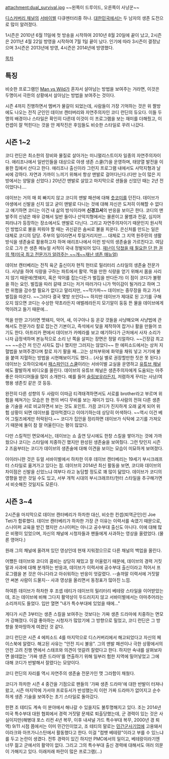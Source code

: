 attachment:dual_survival.jpg
~~왼쪽이 드루이드, 오른쪽이 사냥꾼~~

[[디스커버리 채널]]의 [[생존주의|서바이벌]] 다큐멘터리중 하나. [[대한민국]]에서는 두 남자의 생존 도전으로 많이 알려졌다.

1시즌은 2010년 6월 11일에 첫 방송을 시작하여 2010년 8월 20일에 끝이 났고, 2시즌은 2011년 4월 22일 방영을 시작하여 7월 1일 끝이 났다. 인기에 따라 3시즌이 결정났으며 3시즌은 2013년에 방영, 4시즌은 2014년에 방영했다.

[[목차]]
== 특징 ==
비슷한 프로그램인 [[Man vs Wild]]가 혼자서 살아남는 방법을 보여주는 거라면, 이것은 두명이서 극한의 상황에서 살아남는 방법을 보여주는 것이다.

시즌 4까지 진행하면서 멤버가 물갈이 되었는데, 사람들이 가장 기억하는 것은 위 짤방에도 나오는 전직 군인인 데이브 캔터버리와 자연주의자인 코디 런딘의 듀오다. 이들 두명의 배경이나 스타일은 확인히 다른데 이것이 이 프로그램을 보는 재미를 더해줬고, 이 컨셉이 잘 먹힌다는 것을 안 제작진은 후임들도 비슷한 스타일로 꾸려 나갔다.

== 시즌 1~2 ==
코디 런딘은 최소한의 장비와 물질로 살아가는 미니멀리스트이자 일종의 자연주의자이다. 애리조나에서 일반인들을 대상으로 야생 생존 스쿨(?)을 운영하며, 태양열 발전을 이용한 집에서 산다고 한다. 애리조나 출신이라 그런지 프로그램 내에서도 사막지형과 날씨에 강하다. 자연과 가까이 느끼기 위해서 항상 맨발로 걸어다닌다.(다만 눈이 많은 지방에서는 양말을 신었다.) 20년간 맨발로 살았고 마지막으로 샌들을 신었던 때는 2년 전이었다나….

데이브는 거의 매 회 빠지지 않고 코디의 맨발 패션에 대해 [[츳코미]]를 던진다. 데이브가 야생에서 신발을 신지 않고 굳이 맨발로 다니는 것에 대해 자신은 도저히 이해할 수 없다고 얘기하면 코디는 이건 내 삶의 방식이라며 '''신경끄셔'''의 반응을 보이곤 한다. 코디의 맨발주의 신념은 매우 강해서 일반 들이나 산악지형에서는 물론이고 물뱀과 전갈, 심지어 피라냐가 등장하는 장소에서도 맨발로 다닌다. 그리고 자연주의자이기 때문인지 원시적인 방법으로 불을 피워야 할 때는 귀신같은 솜씨로 불을 피운다. 은신처를 만드는 일은 대체로 코디의 담당. 주부의 일이라면서 투덜거리지만…. 대체로 그 지역 원주민의 생활방식을 생존술로 활용하고자 하며 애리조나에서 이런 방식의 생존술을 가르친다고. 여담으로 그가 쓴 생존 메뉴얼 서적이 국내 정발되어 있다.  [http://book.naver.com/bookdb/book_detail.nhn?bid=6617919 재난이 닥쳤을 때 필요한 단 한 권의 책(미국 최고 전문가가 알려주는 ~~개~~재난 생존 매뉴얼)]

데이브 캔터베리는 전직 육군 출신이자 현직 헌터로 밀리터리 스타일의 생존술 전문가다. 사냥을 하여 식량을 구하는 파트에서 활약. 먹을 만한 식량을 얻기 위해서 몸을 사리지 않기 때문에(멧돼지, 혹은 악어를 잡는다든가 벌집을 딴다든가) 이 점이 코디가 불평을 하는 요인. 벌집을 따러 갈때 코디는 저거 따러가다 니가 먹이감이 될거라고 하며 그런 위험을 감수할 필요가 없다고 말리지만, ~~막가파~~ 데이브는 중무장을 하고 가서 벌집을 따온다. ~~그러다 결국 몇방 쏘인다~~ 하지만 데이브가 제대로 된 고기를 구해오지 않으면 코디는 수상한 약초라든지 애벌레라든지 모기알이 둥둥 뜬 물을 데이브에게 먹이려고 들기 때문에...

먹을 만한 고기라면 멧돼지, 악어, 새, 이구아나 등 온갖 것들을 사냥해오며 사냥법에 관해서도 전문가라 칼로 잡는건 기본이고, 즉석에서 덫을 제작하여 잡거나 활을 만들어 쏘기도 한다. 아프리카 편에서 데이브가 카메라를 보고 얘기하다가 근처에서 사자 소리가 나자 급정색하며 본능적으로 소리 난 쪽을 살피는 장면은 정말 리얼하다. ~~긴장감 최고~~ ~~순간 저 인간 사자도 잡나 했지만 그러지는 않았다~~
한 에피소드에서는 상처 지혈법을 보여주겠다며 칼로 자기 팔을 째...고는 상처부위에 화약을 채워 넣고 거기에 불을 붙여 지혈하는 방법을 시현해보이기도 했다... (사실 별로 권장할만한 짓은 못 된다.)
데이브는 오하이오에서 [http://www.thepathfinderschoolllc.com/ 패스파인더 스쿨]이라는 서바이벌 교실을 운영하고 [http://www.youtube.com/user/wildernessoutfitters 유튜브 채널]에도 활발하게 비디오를 올린다. 데이브의 유튜브 채널은 생존주의자에게 도움되는 아주 좋은 아이디어들을 많이 소개한다. 예를 들어 [[새총#s-3|슬링보우]]라든지, 저렴하게 꾸리는 사냥/여행용 생존킷 같은 것 등등.

완전히 다른 성향의 두 사람이 이따금 티격태격하면서도 서로를 brother라고 부르며 위험을 헤쳐가는 모습은 한 편의 버디 무비를 보는 재미가 있다. 두사람의 전혀 다른 생존술 기술을 서로 비교하면서 보는 것도 포인트. 가끔 코디가 진지하게 오래 굶게 되어 위험 상황이 되면 데이브를 잡아먹겠다고 이야기하는데 상당히 어색하다. ~~역시 이건 베어 그릴즈에게만 허락된다.~~ 코디가 집안을 정리하면 데이브가 식탁에 고기를 가져오기 때문에 둘이 참 잘 어울린다는 평이 많았다.

다만 스킬적인 면모에서는, 데이브는 쇼 출연 당시에도 한창 스킬을 쌓아가는 것에 가까웠으나 코디는 스타일에 치중하긴 했지만 완성된 생존술을 보여줬다. 그런 탓인지 시즌 2 즈음부터는 코디가 데이브의 생존술에 대해 이견을 보이는 모습이 미묘하게 보여졌다.

아이러니한 것은 듀얼 서바이벌에서 하차한 이후 데이브 캔터베리는 19세기 부시크래프터 스타일로 옮겨가고 있다는 점. 데이브의 2014년 최신 활동을 보면, 코디와 데이브의 차이점은 신발을 신었느냐 여부다 라고 농담할 정도로 꽤 많이 닮았다. 데이브가 코디의 영향을 받은 것일 수도 있고, 서부 개척 시대의 부시크래프터/헌터 스타일을 추구해가면서 비슷해진 것일지도 모른다.

== 시즌 3~4 ==
2시즌을 마지막으로 데이브 캔터베리가 하차한 대신, 비슷한 컨셉(퇴역군인)인 Joe Teti가 합류했다. 데이브 캔터베리가 하차한 가장 큰 이유는 이력서를 속였기 때문으로, 스나이퍼 교육을 받긴 했지만 스나이퍼는 아니고 공수부대 출신도 아니다. 이에 대해 많은 비평이 있었으며, 자신의 채널에 시청자들과 팬들에게 사과하는 영상을 올렸었다. (물론 영어다.)

{{{#!html
<object width="560" height="315"><param name="movie" value="//www.youtube-nocookie.com/v/93oab3Rhir0?hl=ko_KR&amp;version=3"></param><param name="allowFullScreen" value="true"></param><param name="allowscriptaccess" value="always"></param><embed src="//www.youtube-nocookie.com/v/93oab3Rhir0?hl=ko_KR&amp;version=3" type="application/x-shockwave-flash" width="560" height="315" allowscriptaccess="always" allowfullscreen="true"></embed></object>
}}}
원래 그의 채널에 올려져 있던 영상인데 현재 지워졌으므로 다른 채널의 백업을 올린다.

어쨌든 데이브와 코디의 콤비는 상당히 재밌고 잘 어울렸기 때문에, 데이브의 경력 거짓말과 사과에 대해 분개하는 반응과, 데이브가 이력서에 공수부대 출신이라고 적어서 프로그램을 본 것은 아니다라고 아쉬워하는 반응이 엇갈렸다. --솔까말 이력서에 거짓말 안 써본 사람이 드물지-- 사과 영상을 올리면서 동정표가 많아진 느낌.

하여튼 데이브가 하차한 후 조셉 테티가 데이브의 밀리터리 베테랑 스타일을 이어받았는데, 조는 데이브에 비해 그다지 활약상이 두드러지지 않고 서바이벌에서는 아마추어라는 소리까지도 들었다. 입만 열면 "내가 특수부대에 있었을 때에..."

게다가 시즌 3부터는 생존 스킬을 보여주는 것보다는 가짜 생존 드라마에 치중하는 면모가 강해졌다. 이걸 좋아하는 시청자가 많았기에 그 방향으로 밀었고, 코디 런딘은 그 방향을 못마땅하게 여겼던 것 같다.

코디 런딘은 시즌 4 에피소드 4를 마지막으로 디스커버리에서 해고되었다고 자신의 페이스북에 알렸다. 해고된 사유는 "안전 지시 불응". 그의 맨발 패션이나 극한 상황에서의 안전 고려 진행 면에서 스태프와 의견이 엇갈려 잘렸다고 한다. 하지만 속내를 살펴보자면 쓸데없는 '가짜 생존 드라마'를 연출하기 위해 일부러 험한 지역에 밀어넣었고 그에 대해 코디가 반발해서 잘렸다는 모양이다.

코디 런딘의 자리를 역시 자연주의 생존술 전문가인 맷 그라함이 채웠다.

코디가 하차한 시즌 4 중간을 기점으로 팬들의 '가짜 생존 드라마'에 대한 반발이 터져나왔고, 시즌 마지막에 가서야 프로듀서가 반성했는지 이런 가짜 드라마가 없어지고 순수하게 생존 기술을 보여주는 초기 스타일로 돌아갔다.


한편 조 테티도 계속 이 분야에서 해나갈 수 있을지도 불투명해지고 있다. 조는 2014년 미국 특수부대 대원 협회에서 경력 거짓말 문제로 퇴출당했는데, 군 경력이 있는 것은 사실이지만(해병대 포스 리컨 4년 복무, 이후 내셔널 가드 특수부대 복무, 2000년 경 퇴역) 9/11 시점 쯤에서는 이미 민간인이었고, 조 테티의 말로는 [[민간군사기업]]에 고용돼서 이라크와 아프가니스탄에서 활동했다고 한다. 이걸 "컴뱃 베테랑"이라고 부를 수 있느냐를 두고 논란이 생겼다. 전투 경력이 있긴 하지만 PMC에서의 일이고, 베테랑이라기엔 너무 젊고 군에서의 활약이 없다. 그리고 그의 특수부대 출신 경력에 대해서도 여러 의문이 가해지고 있다. 이래저래 파란이 많은 프로그램(...)
